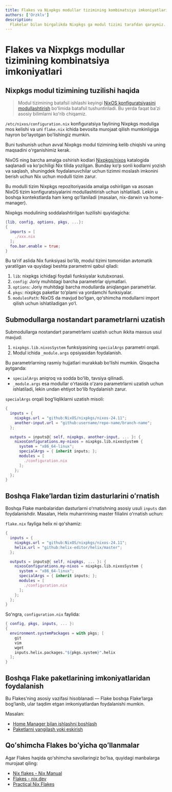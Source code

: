 ```yaml
---
title: Flakes va Nixpkgs modullar tizimining kombinatsiya imkoniyatlari
authors: ['Orzklv']
description:
  Flakelar bilan birgalikda Nixpkgs ga modul tizimi tarafdan qaraymiz.
---
```


# Flakes va Nixpkgs modullar tizimining kombinatsiya imkoniyatlari

## Nixpkgs modul tizimining tuzilishi haqida 

> Modul tizimining batafsil ishlashi keyingi [NixOS konfiguratsiyasini modullashtirish](./modularize-the-configuration.md) boʻlimida batafsil tushuntiriladi. Bu yerda faqat baʼzi asosiy bilimlarni koʻrib chiqamiz.

`/etc/nixos/configuration.nix` konfiguratsiya faylining Nixpkgs moduliga mos kelishi va uni `flake.nix` ichida bevosita murojaat qilish mumkinligiga hayron boʻlayotgan boʻlishingiz mumkin.

Buni tushunish uchun avval Nixpkgs modul tizimining kelib chiqishi va uning maqsadini oʻrganishimiz kerak.

NixOS ning barcha amalga oshirish kodlari [Nixpkgs/nixos](https://github.com/NixOS/nixpkgs/tree/master/nixos) katalogida saqlanadi va koʻpchiligi Nix tilida yozilgan. Bunday koʻp sonli kodlarni yozish va saqlash, shuningdek foydalanuvchilar uchun tizimni moslash imkonini berish uchun Nix uchun modulli tizim zarur.

Bu modulli tizim Nixpkgs repozitoriyasida amalga oshirilgan va asosan NixOS tizim konfiguratsiyalarini modullashtirish uchun ishlatiladi. Lekin u boshqa kontekstlarda ham keng qoʻllaniladi (masalan, nix-darwin va home-manager).

Nixpkgs modulining soddalashtirilgan tuzilishi quyidagicha:

```nix
{lib, config, options, pkgs, ...}:
{
  imports = [
    ./xxx.nix
  ];
  foo.bar.enable = true;
}
```

Bu taʼrif aslida Nix funksiyasi boʻlib, modul tizimi tomonidan avtomatik yaratilgan va quyidagi beshta parametrni qabul qiladi:

1. `lib`: nixpkgs ichidagi foydali funksiyalar kutubxonasi.
2. `config`: Joriy muhitdagi barcha parametrlar qiymatlari.
3. `options`: Joriy muhitdagi barcha modullarda aniqlangan parametrlar.
4. `pkgs`: nixpkgs paketlar toʻplami va yordamchi funksiyalar.
5. `modulesPath`: NixOS da mavjud boʻlgan, qoʻshimcha modullarni import qilish uchun ishlatiladigan yoʻl.

## Submodullarga nostandart parametrlarni uzatish 

Submodullarga nostandart parametrlarni uzatish uchun ikkita maxsus usul mavjud:

1. `nixpkgs.lib.nixosSystem` funksiyasining `specialArgs` parametri orqali.
2. Modul ichida `_module.args` opsiyasidan foydalanish.

Bu parametrlarning rasmiy hujjatlari murakkab boʻlishi mumkin. Qisqacha aytganda:

- `specialArgs` aniqroq va sodda boʻlib, tavsiya qilinadi.
- `_module.args` esa modullar oʻrtasida oʻzaro parametrlarni uzatish uchun ishlatiladi, lekin undan ehtiyot boʻlib foydalanish zarur.

`specialArgs` orqali bogʻliqliklarni uzatish misoli:

```nix
{
  inputs = {
    nixpkgs.url = "github:NixOS/nixpkgs/nixos-24.11";
    another-input.url = "github:username/repo-name/branch-name";
  };

  outputs = inputs@{ self, nixpkgs, another-input, ... }: {
    nixosConfigurations.my-nixos = nixpkgs.lib.nixosSystem {
      system = "x86_64-linux";
      specialArgs = { inherit inputs; };
      modules = [
        ./configuration.nix
      ];
    };
  };
}
```

## Boshqa Flakeʼlardan tizim dasturlarini oʻrnatish

Boshqa Flake manbalaridan dasturlarni oʻrnatishning asosiy usuli `inputs` dan foydalanishdir. Masalan, Helix muharririning master filialini oʻrnatish uchun:

`flake.nix` fayliga helix ni qoʻshamiz:

```nix
{
  inputs = {
    nixpkgs.url = "github:NixOS/nixpkgs/nixos-24.11";
    helix.url = "github:helix-editor/helix/master";
  };

  outputs = inputs@{ self, nixpkgs, ... }: {
    nixosConfigurations.my-nixos = nixpkgs.lib.nixosSystem {
      system = "x86_64-linux";
      specialArgs = { inherit inputs; };
      modules = [
        ./configuration.nix
      ];
    };
  };
}
```

Soʻngra, `configuration.nix` faylida:

```nix
{ config, pkgs, inputs, ... }:
{
  environment.systemPackages = with pkgs; [
    git
    vim
    wget
    inputs.helix.packages."${pkgs.system}".helix
  ];
}
```

## Boshqa Flake paketlarining imkoniyatlaridan foydalanish

Bu Flakesʼning asosiy vazifasi hisoblanadi — Flake boshqa Flakeʼlarga bogʻlanib, ular taqdim etgan imkoniyatlardan foydalanishi mumkin.

Masalan:

- [Home Manager bilan ishlashni boshlash](./start-using-home-manager.md)
- [Paketlarni yangilash yoki eskirish](./downgrade-or-upgrade-packages.md)

## Qoʻshimcha Flakes boʻyicha qoʻllanmalar

Agar Flakes haqida qoʻshimcha savollaringiz boʻlsa, quyidagi manbalarga murojaat qiling:

- [Nix flakes - Nix Manual](https://nixos.org/manual/nix/stable/command-ref/new-cli/nix3-flake)
- [Flakes - nix.dev](https://nix.dev/concepts/flakes)
- [Practical Nix Flakes](https://serokell.io/blog/practical-nix-flakes)

